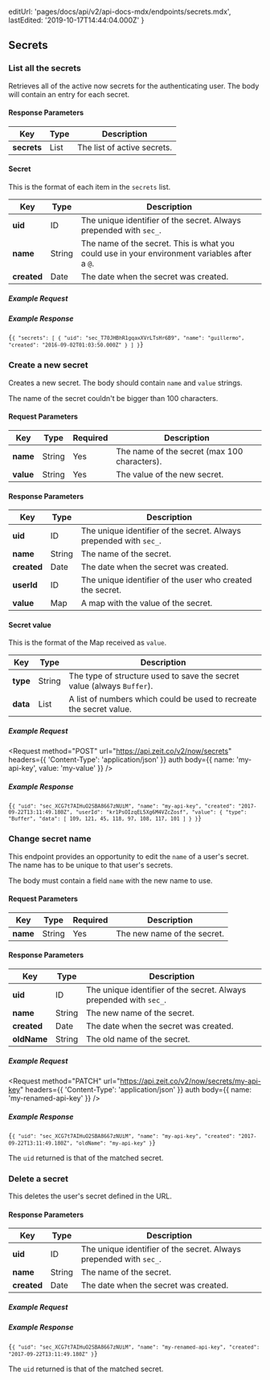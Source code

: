 
  editUrl: 'pages/docs/api/v2/api-docs-mdx/endpoints/secrets.mdx',
  lastEdited: '2019-10-17T14:44:04.000Z'
}

## Secrets

### List all the secrets

<Endpoint method="GET" url="/v2/now/secrets" />

Retrieves all of the active now secrets for the authenticating user.
The body will contain an entry for each secret.

#### Response Parameters

| Key         | <HelpLink href="#api-basics/types" hasIcon>Type</HelpLink> | Description                 |
| ----------- | ---------------------------------------------------------- | --------------------------- |
| **secrets** | <HelpLink href="#api-basics/types">List</HelpLink>         | The list of active secrets. |

#### Secret

This is the format of each item in the `secrets` list.

| Key         | <HelpLink href="#api-basics/types" hasIcon>Type</HelpLink> | Description                                                                                   |
| ----------- | ---------------------------------------------------------- | --------------------------------------------------------------------------------------------- |
| **uid**     | <HelpLink href="#api-basics/types">ID</HelpLink>           | The unique identifier of the secret. Always prepended with `sec_`.                            |
| **name**    | <HelpLink href="#api-basics/types">String</HelpLink>       | The name of the secret. This is what you could use in your environment variables after a `@`. |
| **created** | <HelpLink href="#api-basics/types">Date</HelpLink>         | The date when the secret was created.                                                         |

##### Example Request

<Request url="https://api.zeit.co/v2/now/secrets" auth />

##### Example Response

<Code lang="json">{`{
  "secrets": [
    {
      "uid": "sec_T70JHBhR1gqaxXVrLTsHr6B9",
      "name": "guillermo",
      "created": "2016-09-02T01:03:50.000Z"
    }
  ]
}`}</Code>

### Create a new secret

<Endpoint method="POST" url="/v2/now/secrets" />

Creates a new secret. The body should contain `name` and `value` strings.

<Note>The name of the secret couldn't be bigger than 100 characters.</Note>

#### Request Parameters

| Key       | <HelpLink href="#api-basics/types" hasIcon>Type</HelpLink> | Required | Description                                  |
| --------- | ---------------------------------------------------------- | -------- | -------------------------------------------- |
| **name**  | <HelpLink href="#api-basics/types">String</HelpLink>       | Yes      | The name of the secret (max 100 characters). |
| **value** | <HelpLink href="#api-basics/types">String</HelpLink>       | Yes      | The value of the new secret.                 |

#### Response Parameters

| Key         | <HelpLink href="#api-basics/types" hasIcon>Type</HelpLink> | Description                                                        |
| ----------- | ---------------------------------------------------------- | ------------------------------------------------------------------ |
| **uid**     | <HelpLink href="#api-basics/types">ID</HelpLink>           | The unique identifier of the secret. Always prepended with `sec_`. |
| **name**    | <HelpLink href="#api-basics/types">String</HelpLink>       | The name of the secret.                                            |
| **created** | <HelpLink href="#api-basics/types">Date</HelpLink>         | The date when the secret was created.                              |
| **userId**  | <HelpLink href="#api-basics/types">ID</HelpLink>           | The unique identifier of the user who created the secret.          |
| **value**   | <HelpLink href="#api-basics/types">Map</HelpLink>          | A map with the value of the secret.                                |

#### Secret value

This is the format of the Map received as `value`.

| Key      | <HelpLink href="#api-basics/types" hasIcon>Type</HelpLink> | Description                                                            |
| -------- | ---------------------------------------------------------- | ---------------------------------------------------------------------- |
| **type** | <HelpLink href="#api-basics/types">String</HelpLink>       | The type of structure used to save the secret value (always `Buffer`). |
| **data** | <HelpLink href="#api-basics/types">List</HelpLink>         | A list of numbers which could be used to recreate the secret value.    |

##### Example Request

<Request
  method="POST"
  url="https://api.zeit.co/v2/now/secrets"
  headers={{
    'Content-Type': 'application/json'
  }}
  auth
  body={{
    name: 'my-api-key',
    value: 'my-value'
  }}
/>

##### Example Response

<Code lang="json">{`{
  "uid": "sec_XCG7t7AIHuO2SBA8667zNUiM",
  "name": "my-api-key",
  "created": "2017-09-22T13:11:49.180Z",
  "userId": "kr1PsOIzqEL5Xg6M4VZcZosf",
  "value": {
    "type": "Buffer",
    "data": [
      109,
      121,
      45,
      118,
      97,
      108,
      117,
      101
    ]
  }
}`}</Code>

### Change secret name

<Endpoint method="PATCH" url="/v2/now/secrets/:name" />

This endpoint provides an opportunity to edit the `name`
of a user's secret. The name has to be unique to that user's secrets.

The body must contain a field `name` with the new name to use.

#### Request Parameters

| Key      | <HelpLink href="#api-basics/types" hasIcon>Type</HelpLink> | Required | Description                 |
| -------- | ---------------------------------------------------------- | -------- | --------------------------- |
| **name** | <HelpLink href="#api-basics/types">String</HelpLink>       | Yes      | The new name of the secret. |

#### Response Parameters

| Key         | <HelpLink href="#api-basics/types" hasIcon>Type</HelpLink> | Description                                                        |
| ----------- | ---------------------------------------------------------- | ------------------------------------------------------------------ |
| **uid**     | <HelpLink href="#api-basics/types">ID</HelpLink>           | The unique identifier of the secret. Always prepended with `sec_`. |
| **name**    | <HelpLink href="#api-basics/types">String</HelpLink>       | The new name of the secret.                                        |
| **created** | <HelpLink href="#api-basics/types">Date</HelpLink>         | The date when the secret was created.                              |
| **oldName** | <HelpLink href="#api-basics/types">String</HelpLink>       | The old name of the secret.                                        |

##### Example Request

<Request
  method="PATCH"
  url="https://api.zeit.co/v2/now/secrets/my-api-key"
  headers={{
    'Content-Type': 'application/json'
  }}
  auth
  body={{
    name: 'my-renamed-api-key'
  }}
/>

##### Example Response

<Code lang="json">{`{
  "uid": "sec_XCG7t7AIHuO2SBA8667zNUiM",
  "name": "my-api-key",
  "created": "2017-09-22T13:11:49.180Z",
  "oldName": "my-api-key"
}`}</Code>

The `uid` returned is that of the matched secret.

### Delete a secret

<Endpoint method="DELETE" url="/v2/now/secrets/:name" />

This deletes the user's secret defined in the URL.

#### Response Parameters

| Key         | <HelpLink href="#api-basics/types" hasIcon>Type</HelpLink> | Description                                                        |
| ----------- | ---------------------------------------------------------- | ------------------------------------------------------------------ |
| **uid**     | <HelpLink href="#api-basics/types">ID</HelpLink>           | The unique identifier of the secret. Always prepended with `sec_`. |
| **name**    | <HelpLink href="#api-basics/types">String</HelpLink>       | The name of the secret.                                            |
| **created** | <HelpLink href="#api-basics/types">Date</HelpLink>         | The date when the secret was created.                              |

##### Example Request

<Request
  method="DELETE"
  url="https://api.zeit.co/v2/now/secrets/my-renamed-api-key"
  auth
/>

##### Example Response

<Code lang="json">{`{
  "uid": "sec_XCG7t7AIHuO2SBA8667zNUiM",
  "name": "my-renamed-api-key",
  "created": "2017-09-22T13:11:49.180Z"
}`}</Code>

The `uid` returned is that of the matched secret.
